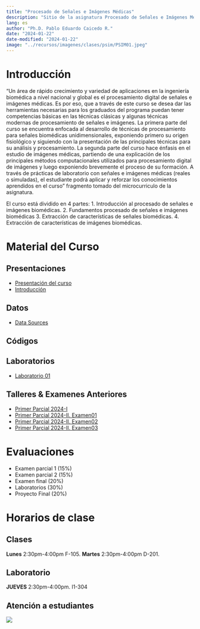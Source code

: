 ---
title: "Procesado de Señales e Imágenes Médicas"
description: "Sitio de la asignatura Procesado de Señales e Imágenes Médicas en la Escuela Colombiana de Ingeniería"
lang: es
author: "Ph.D. Pablo Eduardo Caicedo R."
date: "2024-01-22"
date-modified: "2024-01-22"
image: "../recursos/imagenes/clases/psim/PSIM01.jpeg"
---

# Introducción

"Un área de rápido crecimiento y variedad de aplicaciones en la ingeniería biomédica a nivel nacional y global es el procesamiento digital de señales e imágenes médicas. Es por eso, que a través de este curso se desea dar las herramientas necesarias para los graduados del programa puedan tener competencias básicas en las técnicas clásicas y algunas técnicas modernas de procesamiento de señales e imágenes. La primera parte del curso se encuentra enfocada al desarrollo de técnicas de procesamiento para señales biomédicas unidimensionales, exponiendo primero su origen fisiológico y siguiendo con la presentación de las principales técnicas para su análisis y procesamiento. La segunda parte del curso hace énfasis en el estudio de imágenes médicas, partiendo de una explicación de los principales métodos computacionales utilizados para procesamiento digital de imágenes y luego exponiendo brevemente el proceso de su formación. A través de prácticas de laboratorio con señales e imágenes médicas (reales o simuladas), el estudiante podrá aplicar y reforzar los conocimientos aprendidos en el curso" fragmento tomado del microcurriculo de la asignatura.

El curso está dividido en 4 partes:
1.	Introducción al procesado de señales e imágenes biomédicas.
2.	Fundamentos procesado de señales e imágenes biomédicas
3.	Extracción de características de señales biomédicas.
4.	Extracción de características de imágenes biomédicas.

# Material del Curso

## Presentaciones

- [Presentación del curso](../presentaciones/PSIM/Lect001_Presentacion.qmd)
- [Introducción](../presentaciones/PSIM/Lect002_Intro_PSIM.qmd)

## Datos

* [Data Sources](../presentaciones/PSIM/Asist001_SourcesData.qmd)

## Códigos


## Laboratorios

- [Laboratorio 01](../laboratorios/PSIM/eval001_ConductaEntrada.ipynb)

## Talleres \& Examenes Anteriores

- [Primer Parcial 2024-I](../recursos/talleres/examen01_p.pdf)
- [Primer Parcial 2024-II. Examen01](../evaluaciones/Examen0001/Examen0001.pdf)
- [Primer Parcial 2024-II. Examen02](../evaluaciones/Examen0001/Examen0002.pdf)
- [Primer Parcial 2024-II. Examen03](../evaluaciones/Examen0001/Examen0003.pdf)

# Evaluaciones

-	Examen parcial 1 (15%)
-	Examen parcial 2 (15%)
-	Examen final (20%)
-	Laboratorios (30%) 
-	Proyecto Final (20%)

# Horarios de clase

## Clases

**Lunes** 2:30pm-4:00pm F-105. **Martes** 2:30pm-4:00pm  D-201.

## Laboratorio

 **JUEVES** 2:30pm-4:00pm. I1-304

## Atención a estudiantes

::: {.column-margin}
![](../recursos/imagenes/generales/Escuela_Rosario_logo.png)
:::
